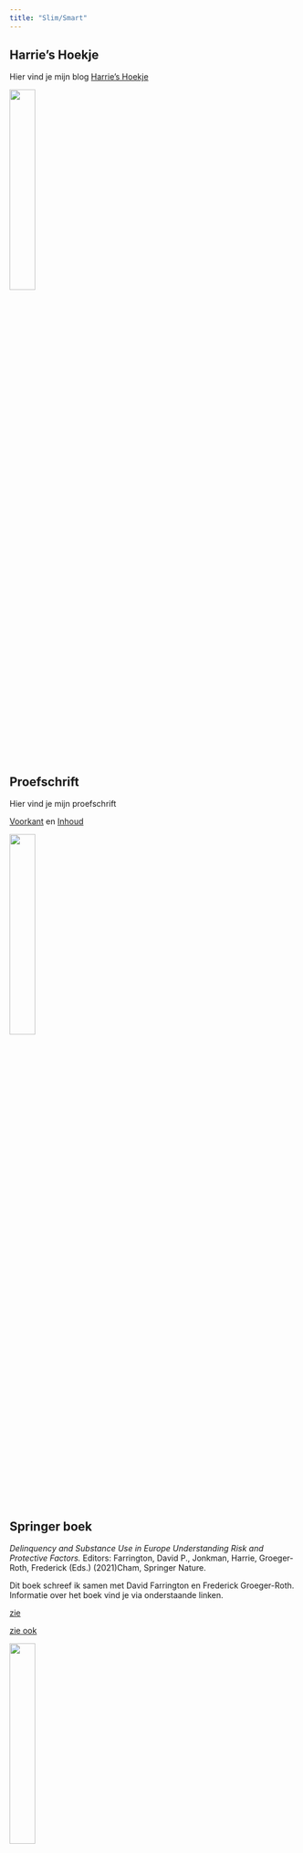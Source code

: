 ```yaml
---
title: "Slim/Smart"
---
```



## Harrie's Hoekje

Hier vind je mijn blog [Harrie's Hoekje](https://harrieshoekjequarto.netlify.app/)

![](Screenshot.png){width="30%"}

## Proefschrift

Hier vind je mijn proefschrift

[Voorkant](harrie_omslag.pdf) en [Inhoud](harrie_inhoud.pdf)

![](Screenshot2.png){width="30%"}

## Springer boek

*Delinquency and Substance Use in Europe Understanding Risk and Protective Factors.* Editors: Farrington, David P., Jonkman, Harrie, Groeger-Roth, Frederick (Eds.) (2021)Cham, Springer Nature.

Dit boek schreef ik samen met David Farrington en Frederick Groeger-Roth. Informatie over het boek vind je via onderstaande linken.

[zie](https://www.springer.com/gp/book/9783030584412)

[zie ook](https://link.springer.com/book/10.1007%2F978-3-030-58442-9)

![](Screenshot3.png){width="30%"}

## Andere producten

Hier vind je andere producten
